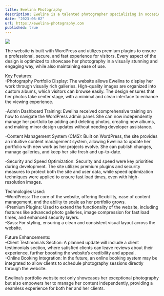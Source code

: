 ```yaml
---
title: Ewelina Photography
description: Ewelina is a talented photographer specializing in occasion-based photography, capturing moments from weddings, family events, and other special occasions. The portfolio website I developed for her serves as a platform to beautifully display her work and attract both new and returning clients.
date: "2023-06-02"
url: https://ewelina-photography.com
published: true
---
```



[![](https://lato.dev/ewelina_photo.png)](https://ewelina-photography.com)

The website is built with WordPress and utilizes premium plugins to ensure a professional, secure, and fast experience for visitors. Every aspect of the design is optimized to showcase her photography in a visually stunning and engaging way, while also maintaining ease of use.<br/>

Key Features:<br/>
-Photography Portfolio Display: The website allows Ewelina to display her work through visually rich galleries. High-quality images are organized into custom albums, which visitors can browse easily. The design ensures that her photos take center stage, with a minimal and clean interface to enhance the viewing experience.<br/>

-Admin Dashboard Training: Ewelina received comprehensive training on how to navigate the WordPress admin panel. She can now independently manage her portfolio by adding and deleting photos, creating new albums, and making minor design updates without needing developer assistance.<br/>

-Content Management System (CMS): Built on WordPress, the site provides an intuitive content management system, allowing Ewelina to update her portfolio with new work as her projects evolve. She can publish changes, manage galleries, and keep her site fresh and up-to-date.<br/>

-Security and Speed Optimization: Security and speed were key priorities during development. The site utilizes premium plugins and security measures to protect both the site and user data, while speed optimization techniques were applied to ensure fast load times, even with high-resolution images.<br/>

Technologies Used:<br/>
-WordPress: The core of the website, offering flexibility, ease of content management, and the ability to scale as her portfolio grows.<br/>
-Premium Plugins: Used to extend the functionality of the website, including features like advanced photo galleries, image compression for fast load times, and enhanced security layers.<br/>
-Sass: For styling, ensuring a clean and consistent visual layout across the website.<br/>

Future Enhancements:<br/>
-Client Testimonials Section: A planned update will include a client testimonials section, where satisfied clients can leave reviews about their experience, further boosting the website’s credibility and appeal.<br/>
-Online Booking Integration: In the future, an online booking system may be integrated to allow clients to schedule photography sessions directly through the website.<br/>

Ewelina’s portfolio website not only showcases her exceptional photography but also empowers her to manage her content independently, providing a seamless experience for both her and her clients.
